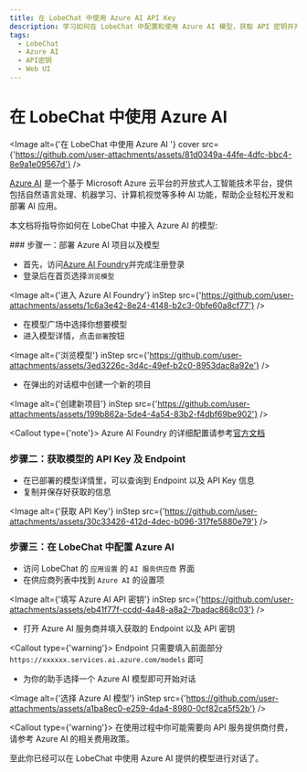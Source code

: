 ```yaml
---
title: 在 LobeChat 中使用 Azure AI API Key
description: 学习如何在 LobeChat 中配置和使用 Azure AI 模型，获取 API 密钥并开始对话。
tags:
  - LobeChat
  - Azure AI
  - API密钥
  - Web UI
---
```


# 在 LobeChat 中使用 Azure AI

<Image alt={'在 LobeChat 中使用 Azure AI '} cover src={'https://github.com/user-attachments/assets/81d0349a-44fe-4dfc-bbc4-8e9a1e09567d'} />

[Azure AI](https://azure.microsoft.com) 是一个基于 Microsoft Azure 云平台的开放式人工智能技术平台，提供包括自然语言处理、机器学习、计算机视觉等多种 AI 功能，帮助企业轻松开发和部署 AI 应用。

本文档将指导你如何在 LobeChat 中接入 Azure AI 的模型:

<Steps>
  ### 步骤一：部署 Azure AI 项目以及模型

  - 首先，访问[Azure AI Foundry](https://ai.azure.com/)并完成注册登录
  - 登录后在首页选择`浏览模型`

  <Image alt={'进入 Azure AI Foundry'} inStep src={'https://github.com/user-attachments/assets/1c6a3e42-8e24-4148-b2c3-0bfe60a8cf77'} />

  - 在模型广场中选择你想要模型
  - 进入模型详情，点击`部署`按钮

  <Image alt={'浏览模型'} inStep src={'https://github.com/user-attachments/assets/3ed3226c-3d4c-49ef-b2c0-8953dac8a92e'} />

  - 在弹出的对话框中创建一个新的项目

  <Image alt={'创建新项目'} inStep src={'https://github.com/user-attachments/assets/199b862a-5de4-4a54-83b2-f4dbf69be902'} />

  <Callout type={'note'}>
    Azure AI Foundry 的详细配置请参考[官方文档](https://learn.microsoft.com/azure/ai-foundry/model-inference/)
  </Callout>

  ### 步骤二：获取模型的 API Key 及 Endpoint

  - 在已部署的模型详情里，可以查询到 Endpoint 以及 API Key 信息
  - 复制并保存好获取的信息

  <Image alt={'获取 API Key'} inStep src={'https://github.com/user-attachments/assets/30c33426-412d-4dec-b096-317fe5880e79'} />

  ### 步骤三：在 LobeChat 中配置 Azure AI

  - 访问 LobeChat 的 `应用设置` 的 `AI 服务供应商` 界面
  - 在供应商列表中找到 `Azure AI` 的设置项

  <Image alt={'填写 Azure AI  API 密钥'} inStep src={'https://github.com/user-attachments/assets/eb41f77f-ccdd-4a48-a8a2-7badac868c03'} />

  - 打开 Azure AI 服务商并填入获取的 Endpoint 以及 API 密钥

  <Callout type={'warning'}>
    Endpoint 只需要填入前面部分 `https://xxxxxx.services.ai.azure.com/models` 即可
  </Callout>

  - 为你的助手选择一个 Azure AI 模型即可开始对话

  <Image alt={'选择 Azure AI 模型'} inStep src={'https://github.com/user-attachments/assets/a1ba8ec0-e259-4da4-8980-0cf82ca5f52b'} />

  <Callout type={'warning'}>
    在使用过程中你可能需要向 API 服务提供商付费，请参考 Azure AI 的相关费用政策。
  </Callout>
</Steps>

至此你已经可以在 LobeChat 中使用 Azure AI 提供的模型进行对话了。
